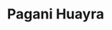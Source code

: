 ---
publishDate: 2023-01-01
title: Pagani Huayra

excerpt: El Pagani Huayra es un hypercar que ofrece un rendimiento impresionante y una artesanía exquisita.

general:
    make: Pagani
    model: Huayra
    price: 3000000
    bodyType: Coupe
    drivetrain: Rear-Wheel Drive
    doors: 2
    seatingCapacity: 2
    condition: Usado
    availability: in-stock

history:
    mileage: 5000
    year: 2017

technical:
    horsePower: 720
    transmission: Automatic
    engineSizeCC: 5980

efficiency:
    fuelType: Petrol
    fuelEfficiencyMPG: 14
    emissionsCO2: '330'

exterior:
    color: Silver
    paintType: Metallic

interior:
    materialSeats: Cuero
    heatedSeats: true

misc:
    vin: ZA9H12UA7HLA12345
    registrationStatus: Registered
    warranty: 1 year
    dealerNotes: Este Pagani Huayra está en excelente condición con bajo kilometraje.
    featured: true
---